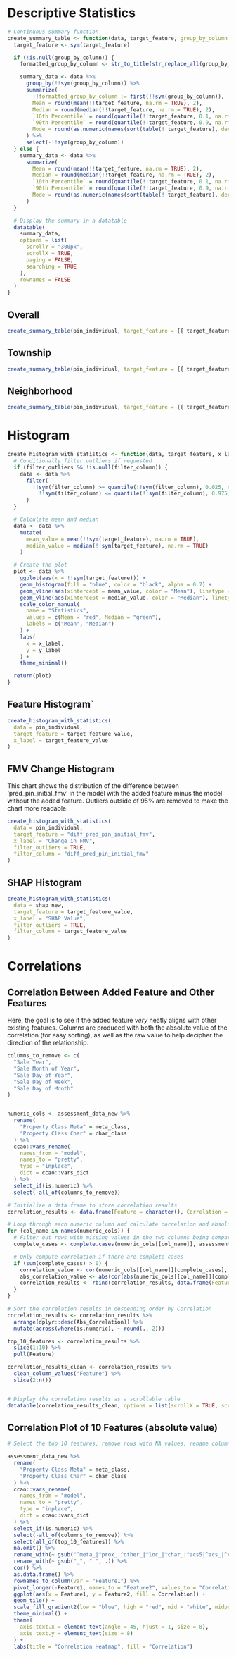 
# Descriptive Statistics

::: {.panel-tabset}

```r
# Continuous summary function
create_summary_table <- function(data, target_feature, group_by_column = NULL) {
  target_feature <- sym(target_feature)

  if (!is.null(group_by_column)) {
    formatted_group_by_column <- str_to_title(str_replace_all(group_by_column, "_", " "))

    summary_data <- data %>%
      group_by(!!sym(group_by_column)) %>%
      summarize(
        !!formatted_group_by_column := first(!!sym(group_by_column)),
        Mean = round(mean(!!target_feature, na.rm = TRUE), 2),
        Median = round(median(!!target_feature, na.rm = TRUE), 2),
        `10th Percentile` = round(quantile(!!target_feature, 0.1, na.rm = TRUE), 2),
        `90th Percentile` = round(quantile(!!target_feature, 0.9, na.rm = TRUE), 2),
        Mode = round(as.numeric(names(sort(table(!!target_feature), decreasing = TRUE)[1])), 2)
      ) %>%
      select(-!!sym(group_by_column))
  } else {
    summary_data <- data %>%
      summarize(
        Mean = round(mean(!!target_feature, na.rm = TRUE), 2),
        Median = round(median(!!target_feature, na.rm = TRUE), 2),
        `10th Percentile` = round(quantile(!!target_feature, 0.1, na.rm = TRUE), 2),
        `90th Percentile` = round(quantile(!!target_feature, 0.9, na.rm = TRUE), 2),
        Mode = round(as.numeric(names(sort(table(!!target_feature), decreasing = TRUE)[1])), 2)
      )
  }

  # Display the summary in a datatable
  datatable(
    summary_data,
    options = list(
      scrollY = "300px",
      scrollX = TRUE,
      paging = FALSE,
      searching = TRUE
    ),
    rownames = FALSE
  )
}
```

## Overall

```r
create_summary_table(pin_individual, target_feature = {{ target_feature_value }})
```

## Township
```r
create_summary_table(pin_individual, target_feature = {{ target_feature_value }}, group_by_column = "meta_township_name")
```

## Neighborhood

```r
create_summary_table(pin_individual, target_feature = {{ target_feature_value }}, group_by_column = "meta_nbhd_code")
```

:::

# Histogram

::: {.panel-tabset}


```r
create_histogram_with_statistics <- function(data, target_feature, x_label, y_label = "Frequency", filter_outliers = FALSE, filter_column = NULL) {
  # Conditionally filter outliers if requested
  if (filter_outliers && !is.null(filter_column)) {
    data <- data %>%
      filter(
        !!sym(filter_column) >= quantile(!!sym(filter_column), 0.025, na.rm = TRUE) &
          !!sym(filter_column) <= quantile(!!sym(filter_column), 0.975, na.rm = TRUE)
      )
  }

  # Calculate mean and median
  data <- data %>%
    mutate(
      mean_value = mean(!!sym(target_feature), na.rm = TRUE),
      median_value = median(!!sym(target_feature), na.rm = TRUE)
    )

  # Create the plot
  plot <- data %>%
    ggplot(aes(x = !!sym(target_feature))) +
    geom_histogram(fill = "blue", color = "black", alpha = 0.7) +
    geom_vline(aes(xintercept = mean_value, color = "Mean"), linetype = "dashed", linewidth = 1, show.legend = TRUE) +
    geom_vline(aes(xintercept = median_value, color = "Median"), linetype = "dashed", linewidth = 1, show.legend = TRUE) +
    scale_color_manual(
      name = "Statistics",
      values = c(Mean = "red", Median = "green"),
      labels = c("Mean", "Median")
    ) +
    labs(
      x = x_label,
      y = y_label
    ) +
    theme_minimal()

  return(plot)
}
```


## Feature Histogram`

```r
create_histogram_with_statistics(
  data = pin_individual,
  target_feature = target_feature_value,
  x_label = target_feature_value
)
```

## FMV Change Histogram

This chart shows the distribution of the difference between 'pred_pin_initial_fmv' in the model with the added feature minus the model without the added feature. Outliers outside of 95% are removed to make the chart more readable. 
```r
create_histogram_with_statistics(
  data = pin_individual,
  target_feature = "diff_pred_pin_initial_fmv",
  x_label = "Change in FMV",
  filter_outliers = TRUE,
  filter_column = "diff_pred_pin_initial_fmv"
)
```

## SHAP Histogram

```r
create_histogram_with_statistics(
  data = shap_new,
  target_feature = target_feature_value,
  x_label = "SHAP Value",
  filter_outliers = TRUE,
  filter_column = target_feature_value
)
```

:::

# Correlations

::: panel-tabset

## Correlation Between Added Feature and Other Features

Here, the goal is to see if the added feature *very* neatly aligns with other existing features. Columns are produced with both the absolute value of the correlation (for easy sorting), as well as the raw value to help decipher the direction of the relationship.


```r
columns_to_remove <- c(
  "Sale Year",
  "Sale Month of Year",
  "Sale Day of Year",
  "Sale Day of Week",
  "Sale Day of Month"
)


numeric_cols <- assessment_data_new %>%
  rename(
    "Property Class Meta" = meta_class,
    "Property Class Char" = char_class
  ) %>%
  ccao::vars_rename(
    names_from = "model",
    names_to = "pretty",
    type = "inplace",
    dict = ccao::vars_dict
  ) %>%
  select_if(is.numeric) %>%
  select(-all_of(columns_to_remove))

# Initialize a data frame to store correlation results
correlation_results <- data.frame(Feature = character(), Correlation = numeric(), Abs_Correlation = numeric(), stringsAsFactors = FALSE)

# Loop through each numeric column and calculate correlation and absolute correlation
for (col_name in names(numeric_cols)) {
  # Filter out rows with missing values in the two columns being compared
  complete_cases <- complete.cases(numeric_cols[[col_name]], assessment_data_new[[params$added_feature]])

  # Only compute correlation if there are complete cases
  if (sum(complete_cases) > 0) {
    correlation_value <- cor(numeric_cols[[col_name]][complete_cases], assessment_data_new[[params$added_feature]][complete_cases], use = "complete.obs")
    abs_correlation_value <- abs(cor(abs(numeric_cols[[col_name]][complete_cases]), abs(assessment_data_new[[params$added_feature]][complete_cases]), use = "complete.obs"))
    correlation_results <- rbind(correlation_results, data.frame(Feature = col_name, Correlation = correlation_value, Abs_Correlation = abs_correlation_value))
  }
}

# Sort the correlation results in descending order by Correlation
correlation_results <- correlation_results %>%
  arrange(dplyr::desc(Abs_Correlation)) %>%
  mutate(across(where(is.numeric), ~ round(., 2)))

top_10_features <- correlation_results %>%
  slice(1:10) %>%
  pull(Feature)

correlation_results_clean <- correlation_results %>%
  clean_column_values("Feature") %>%
  slice(2:n())


# Display the correlation results as a scrollable table
datatable(correlation_results_clean, options = list(scrollX = TRUE, scrollY = TRUE, pageLength = 10, order = list(list(1, "desc"))))
```

## Correlation Plot of 10 Features (absolute value)

```r
# Select the top 10 features, remove rows with NA values, rename columns, calculate the correlation, and plot the correlation matrix

assessment_data_new %>%
  rename(
    "Property Class Meta" = meta_class,
    "Property Class Char" = char_class
  ) %>%
  ccao::vars_rename(
    names_from = "model",
    names_to = "pretty",
    type = "inplace",
    dict = ccao::vars_dict
  ) %>%
  select_if(is.numeric) %>%
  select(-all_of(columns_to_remove)) %>%
  select(all_of(top_10_features)) %>%
  na.omit() %>%
  rename_with(~ gsub("^meta_|^prox_|^other_|^loc_|^char_|^acs5|^acs_|^ccao_", "", .)) %>%
  rename_with(~ gsub("_", " ", .)) %>%
  cor() %>%
  as.data.frame() %>%
  rownames_to_column(var = "Feature1") %>%
  pivot_longer(-Feature1, names_to = "Feature2", values_to = "Correlation") %>%
  ggplot(aes(x = Feature1, y = Feature2, fill = Correlation)) +
  geom_tile() +
  scale_fill_gradient2(low = "blue", high = "red", mid = "white", midpoint = 0, limit = c(-1, 1)) +
  theme_minimal() +
  theme(
    axis.text.x = element_text(angle = 45, hjust = 1, size = 8),
    axis.text.y = element_text(size = 8)
  ) +
  labs(title = "Correlation Heatmap", fill = "Correlation")
```
:::
